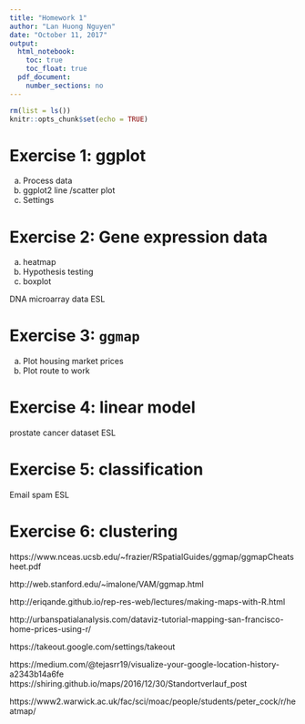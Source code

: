 ```yaml
---
title: "Homework 1"
author: "Lan Huong Nguyen"
date: "October 11, 2017"
output: 
  html_notebook:
    toc: true
    toc_float: true
  pdf_document:
    number_sections: no
---
```


```r
rm(list = ls())
knitr::opts_chunk$set(echo = TRUE)
```


# Exercise 1: ggplot

a. Process data
b. ggplot2 line /scatter plot 
c. Settings

# Exercise 2: Gene expression data

a. heatmap
b. Hypothesis testing
c. boxplot

DNA microarray data ESL

# Exercise 3: `ggmap`

a. Plot housing market prices
b. Plot route to work

# Exercise 4: linear model

prostate cancer dataset ESL

# Exercise 5: classification
Email spam ESL

# Exercise 6: clustering

https://www.nceas.ucsb.edu/~frazier/RSpatialGuides/ggmap/ggmapCheatsheet.pdf

http://web.stanford.edu/~imalone/VAM/ggmap.html

http://eriqande.github.io/rep-res-web/lectures/making-maps-with-R.html

http://urbanspatialanalysis.com/dataviz-tutorial-mapping-san-francisco-home-prices-using-r/

https://takeout.google.com/settings/takeout


https://medium.com/@tejasrr19/visualize-your-google-location-history-a2343b14a6fe
https://shiring.github.io/maps/2016/12/30/Standortverlauf_post

https://www2.warwick.ac.uk/fac/sci/moac/people/students/peter_cock/r/heatmap/
